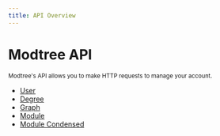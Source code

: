 ```yaml
---
title: API Overview
---
```



# Modtree API

<sub>
  Modtree's API allows you to make HTTP requests to manage your account.
</sub>

* [User](/reference/user)
* [Degree](/reference/degree)
* [Graph](/reference/graph)
* [Module](/reference/module)
* [Module Condensed](/reference/module-condensed)
